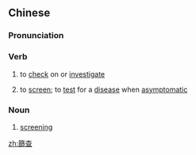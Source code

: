 {{also|筛查}}
==Chinese==
{{zh-forms|s=筛查}}

===Pronunciation===
{{zh-pron
|m=shāichá
|cat=v,n
}}

===Verb===
{{zh-verb}}

# to [[check]] on or [[investigate]]
# {{lb|zh|medicine}} to [[screen]]; to [[test]] for a [[disease]] when [[asymptomatic]]

===Noun===
{{zh-noun}}

# {{lb|zh|medicine}} [[screening]]

[[zh:篩查]]